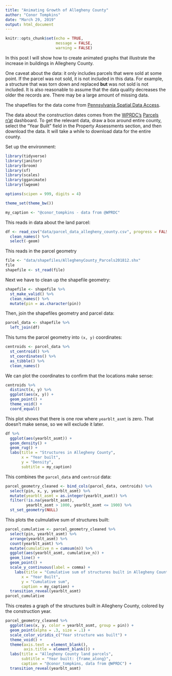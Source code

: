 ```yaml
---
title: "Animating Growth of Allegheny County"
author: "Conor Tompkins"
date: "March 29, 2019"
output: html_document
---
```


```r
knitr::opts_chunk$set(echo = TRUE,
                      message = FALSE,
                      warning = FALSE)
```

In this post I will show how to create animated graphs that illustrate the increase in buildings in Allegheny County.

One caveat about the data: it only includes parcels that were sold at some point. If the parcel was not sold, it is not included in this data. For example, a structure that was torn down and replaced **but** was not sold is not included. It is also reasonable to assume that the data quality decreases the older the records are. There may be a large amount of missing data.

The shapefiles for the data come from [Pennsylvania Spatial Data Access](http://www.pasda.psu.edu/uci/DataSummary.aspx?dataset=1214).

The data about the construction dates comes from the [WPRDC's](http://www.wprdc.org/) [Parcels n'at](http://tools.wprdc.org/parcels-n-at/#) dashboard. To get the relevant data, draw a box around entire county, select the "Year Built" field in the Property Assessments section, and then download the data. It will take a while to download data for the entire county.

Set up the environment:
```r
library(tidyverse)
library(janitor)
library(broom)
library(sf)
library(scales)
library(gganimate)
library(lwgeom)

options(scipen = 999, digits = 4)

theme_set(theme_bw())

my_caption <- "@conor_tompkins - data from @WPRDC"
```

This reads in data about the land parcel:
```r
df <- read_csv("data/parcel_data_allegheny_county.csv", progress = FALSE) %>% 
  clean_names() %>% 
  select(-geom)
```

This reads in the parcel geometry
```r
file <- "data/shapefiles/AlleghenyCounty_Parcels201812.shx"
file
shapefile <- st_read(file)
```

Next we have to clean up the shapefile geometry:
```r
shapefile <- shapefile %>% 
  st_make_valid() %>% 
  clean_names() %>% 
  mutate(pin = as.character(pin))
```

Then, join the shapefiles geometry and parcel data:
```r
parcel_data <- shapefile %>% 
  left_join(df)
```

This turns the parcel geometry into `(x, y)` coordinates:
```r
centroids <- parcel_data %>% 
  st_centroid() %>% 
  st_coordinates() %>% 
  as_tibble() %>% 
  clean_names()
```

We can plot the coordinates to confirm that the locations make sense:
```r
centroids %>% 
  distinct(x, y) %>% 
  ggplot(aes(x, y)) +
  geom_point() +
  theme_void() +
  coord_equal()
```

This plot shows that there is one row where `yearblt_asmt` is zero. That doesn't make sense, so we will exclude it later. 
```r
df %>% 
  ggplot(aes(yearblt_asmt)) +
  geom_density() +
  geom_rug() +
  labs(title = "Structures in Allegheny County",
       x = "Year built",
       y = "Density",
       subtitle = my_caption)
```

This combines the `parcel_data` and `centroid` data:
```r
parcel_geometry_cleaned <- bind_cols(parcel_data, centroids) %>% 
  select(pin, x, y, yearblt_asmt) %>%
  mutate(yearblt_asmt = as.integer(yearblt_asmt)) %>% 
  filter(!is.na(yearblt_asmt),
         yearblt_asmt > 1000, yearblt_asmt <= 1900) %>% 
  st_set_geometry(NULL)
```

This plots the culmulative sum of structures built:
```r
parcel_cumulative <- parcel_geometry_cleaned %>% 
  select(pin, yearblt_asmt) %>% 
  arrange(yearblt_asmt) %>% 
  count(yearblt_asmt) %>% 
  mutate(cumulative_n = cumsum(n)) %>% 
  ggplot(aes(yearblt_asmt, cumulative_n)) +
  geom_line() +
  geom_point() +
  scale_y_continuous(label = comma) +
    labs(title = "Cumulative sum of structures built in Allegheny County",
       x = "Year Built",
       y = "Cumulative sum",
       caption = my_caption) +
  transition_reveal(yearblt_asmt)
parcel_cumulative
```

This creates a graph of the structures built in Allegheny County, colored by the construction year.
```r
parcel_geometry_cleaned %>% 
  ggplot(aes(x, y, color = yearblt_asmt, group = pin)) +
  geom_point(alpha = .3, size = .1) +
  scale_color_viridis_c("Year structure was built") +
  theme_void() +
  theme(axis.text = element_blank(),
        axis.title = element_blank()) +
  labs(title = "Allegheny County land parcels",
       subtitle = "Year built: {frame_along}",
       caption = "@conor_tompkins, data from @WPRDC") +
  transition_reveal(yearblt_asmt)
```